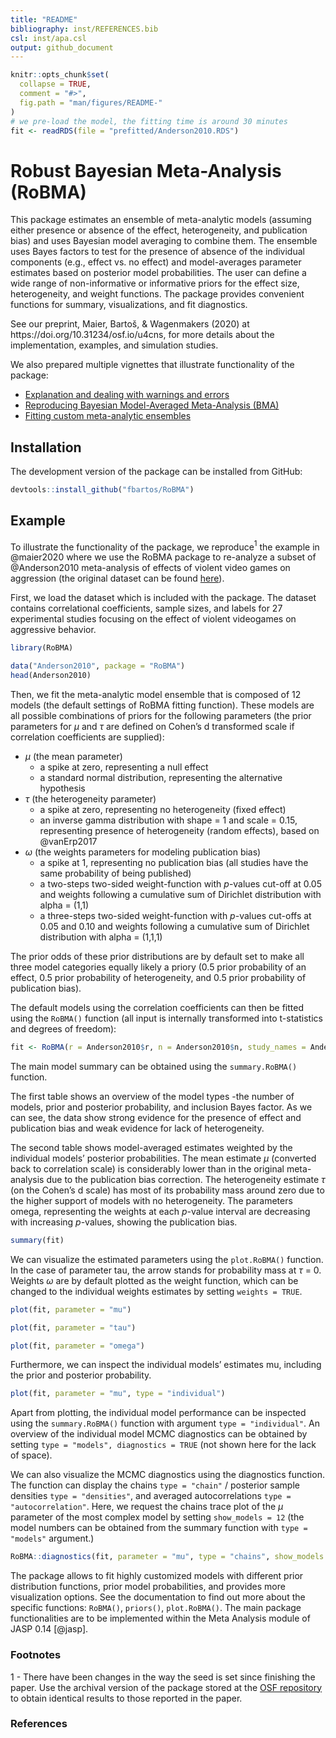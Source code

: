 ```yaml
---
title: "README"
bibliography: inst/REFERENCES.bib
csl: inst/apa.csl
output: github_document
---
```


<!-- README.md is generated from README.Rmd. Please edit that file -->

```r
knitr::opts_chunk$set(
  collapse = TRUE,
  comment = "#>",
  fig.path = "man/figures/README-"
)
# we pre-load the model, the fitting time is around 30 minutes
fit <- readRDS(file = "prefitted/Anderson2010.RDS")
```

# Robust Bayesian Meta-Analysis (RoBMA)

This package estimates an ensemble of meta-analytic models (assuming either presence or absence of the effect, heterogeneity, and publication bias) and uses Bayesian model averaging to combine them. The ensemble uses Bayes factors to test for the presence of absence of the individual components (e.g., effect vs. no effect) and model-averages parameter estimates based on posterior model probabilities. The user can define a wide range of non-informative or informative priors for the effect size, heterogeneity, and weight 
functions. The package provides convenient functions for summary, visualizations, and fit diagnostics.

See our preprint, Maier, Bartoš, & Wagenmakers (2020) at https://doi.org/10.31234/osf.io/u4cns, for more details about the implementation, examples, and simulation studies.

We also prepared multiple vignettes that illustrate functionality of the package:

 - [Explanation and dealing with warnings and errors](https://fbartos.github.io/RoBMA/articles/WarningsAndErrors.html)
 - [Reproducing Bayesian Model-Averaged Meta-Analysis (BMA)](https://fbartos.github.io/RoBMA/articles/ReproducingBMA.html)
 - [Fitting custom meta-analytic ensembles](https://fbartos.github.io/RoBMA/articles/CustomEnsembles.html)


## Installation

The development version of the package can be installed from GitHub: 
``` r
devtools::install_github("fbartos/RoBMA")
```

## Example

To illustrate the functionality of the package, we reproduce$^1$ the example in @maier2020 where we use the RoBMA package to re-analyze a subset of @Anderson2010 meta-analysis of effects of violent video games on aggression (the original dataset can be found [here](https://github.com/Joe-Hilgard/Anderson-meta)).

First, we load the dataset which is included with the package. The dataset contains correlational coefficients, sample sizes, and labels for 27 experimental studies focusing on the effect of violent videogames on aggressive behavior.

```r
library(RoBMA)

data("Anderson2010", package = "RoBMA")
head(Anderson2010)
```

Then, we fit the meta-analytic model ensemble that is composed of 12 models (the default settings of RoBMA fitting function). These models are all possible combinations of priors for the following parameters (the prior parameters for $\mu$ and $\tau$ are defined on Cohen’s d transformed scale if correlation coefficients are supplied):

* $\mu$ (the mean parameter)
  - a spike at zero, representing a null effect
  - a standard normal distribution, representing the alternative hypothesis
* $\tau$ (the heterogeneity parameter)
  - a spike at zero, representing no heterogeneity (fixed effect)
  - an inverse gamma distribution with shape = 1 and scale = 0.15, representing presence of heterogeneity (random effects), based on @vanErp2017 
* $\omega$ (the weights parameters for modeling publication bias)
  - a spike at 1, representing no publication bias (all studies have the same probability of being published)
  - a two-steps two-sided weight-function with *p*-values cut-off at 0.05 and weights following a cumulative sum of Dirichlet distribution with alpha = (1,1)
  - a three-steps two-sided weight-function with *p*-values cut-offs at 0.05 and 0.10 and weights following a cumulative sum of Dirichlet distribution with alpha = (1,1,1)

The prior odds of these prior distributions are by default set to make all three model categories equally likely a priory (0.5 prior probability of an effect, 0.5 prior probability of heterogeneity, and 0.5 prior probability of publication bias).

The default models using the correlation coefficients can then be fitted using the `RoBMA()` function (all input is internally transformed into t-statistics and degrees of freedom):

``` r
fit <- RoBMA(r = Anderson2010$r, n = Anderson2010$n, study_names = Anderson2010$name)
```

The main model summary can be obtained using the `summary.RoBMA()` function.

The first table shows an overview of the model types -the number of models, prior and posterior probability, and inclusion Bayes factor. As we can see, the data show strong evidence for the presence of effect and publication bias and weak evidence for lack of heterogeneity.

The second table shows model-averaged estimates weighted by the individual models' posterior probabilities. The mean estimate $\mu$ (converted back to correlation scale) is considerably lower than in the original meta-analysis due to the publication bias correction. The heterogeneity estimate $\tau$ (on the Cohen's d scale) has most of its probability mass around zero due to the higher support of models with no heterogeneity. The parameters omega, representing the weights at each *p*-value interval are decreasing with increasing *p*-values, showing the publication bias.

```r
summary(fit)
```

We can visualize the estimated parameters using the `plot.RoBMA()` function. In the case of parameter tau, the arrow stands for probability mass at $\tau$ = 0. Weights $\omega$ are by default plotted as the weight function, which can be changed to the individual weights estimates by setting `weights = TRUE`.

```r
plot(fit, parameter = "mu")
```

```r
plot(fit, parameter = "tau")
```

```r
plot(fit, parameter = "omega")
```

Furthermore, we can inspect the individual models' estimates mu, including the prior and posterior probability.

```r
plot(fit, parameter = "mu", type = "individual")
```

Apart from plotting, the individual model performance can be inspected using the `summary.RoBMA()` function with argument `type = "individual"`. An overview of the individual model MCMC diagnostics can be obtained by setting `type = "models", diagnostics = TRUE` (not shown here for the lack of space).

We can also visualize the MCMC diagnostics using the diagnostics function. The function can display the chains `type = "chain"` / posterior sample densities `type = "densities"`, and averaged autocorrelations `type = "autocorrelation"`. Here, we request the chains trace plot of the $\mu$ parameter of the most complex model by setting `show_models = 12` (the model numbers can be obtained from the summary function with `type = "models"` argument.)

```r
RoBMA::diagnostics(fit, parameter = "mu", type = "chains", show_models = 12)
```

The package allows to fit highly customized models with different prior distribution functions, prior model probabilities, and provides more visualization options. See the documentation to find out more about the specific functions: `RoBMA()`, `priors()`, `plot.RoBMA()`. The main package functionalities are to be implemented within the Meta Analysis module of JASP 0.14 [@jasp].

### Footnotes

1 - There have been changes in the way the seed is set since finishing the paper. Use the archival version of the package stored at the [OSF repository](https://osf.io/buk8g/) to obtain identical results to those reported in the paper.

### References
